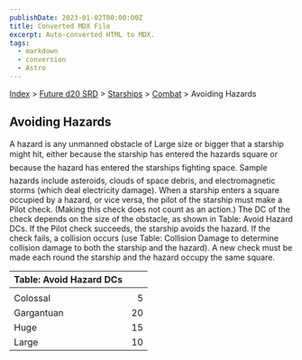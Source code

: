 ```yaml
---
publishDate: 2023-01-02T00:00:00Z
title: Converted MDX File
excerpt: Auto-converted HTML to MDX.
tags:
  - markdown
  - conversion
  - Astro
---
```






[Index](-index) > [Future d20 SRD](future-d20-srd-index) > [Starships](future-d20-srd-starships-index) > [Combat](future-d20-srd-starships-combat-index) > Avoiding Hazards




## Avoiding Hazards


A hazard is any unmanned obstacle of Large size or bigger that a starship might hit, either because the starship has entered the hazards square or because the hazard has entered the starships fighting space. Sample hazards include asteroids, clouds of space debris, and electromagnetic storms (which deal electricity damage). When a starship enters a square occupied by a hazard, or vice versa, the pilot of the starship must make a Pilot check. (Making this check does not count as an action.) The DC of the check depends on the size of the obstacle, as shown in Table: Avoid Hazard DCs. If the Pilot check succeeds, the starship avoids the hazard. If the check fails, a collision occurs (use Table: Collision Damage to determine collision damage to both the starship and the hazard). A new check must be made each round the starship and the hazard occupy the same square.


| Table: Avoid Hazard DCs |  |
| :------------------------- | --: |
|  |  |
| Colossal | 5 |
| Gargantuan | 20 |
| Huge | 15 |
| Large | 10 |




